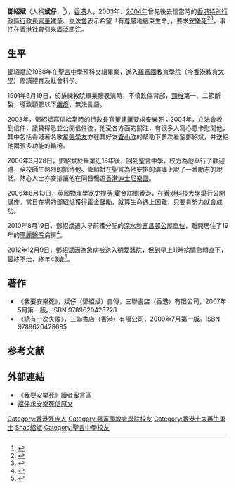 {{Infobox person
| 姓名       = 鄧紹斌
| other_names = 
| 性别       = 男
| 出生名     = 
| 教育程度   = 
| 出生日期   = 1969年5月16日
| 出生地点   = {{HKG-1959}}
| 逝世日期   = 2012年12月9日（43岁）
| 逝世地点   = {{HKG}}[[明愛醫院|明愛醫院]]
| 居住地     = {{HKG}}
| 国籍       = 
| 民族       = 
| 语言       = 
| 公民权     = 
| 职业       = 
| 组织       = 
| 知名原因   = 主動要求安樂死
| 配偶       = 
|子女       = 
| 亲属       = 
}}
'''鄧紹斌'''（人稱'''斌仔'''，{{bd|1969年|5月16日|2012年|12月9日|catIdx=Deng鄧紹斌}}<ref>{{cite news|title=斌仔安樂而死 友﹕他已得自由|url=http://hk.news.yahoo.com/%E6%96%8C%E4%BB%94%E5%AE%89%E6%A8%82%E8%80%8C%E6%AD%BB-%E5%8F%8B-%E4%BB%96%E5%B7%B2%E5%BE%97%E8%87%AA%E7%94%B1-210816900.html|work=|publisher=[[明報|明報]]|date=2012年12月10日|accessdate=2012-12-10|archiveurl=https://archive.is/20130105101817/http://hk.news.yahoo.com/%E6%96%8C%E4%BB%94%E5%AE%89%E6%A8%82%E8%80%8C%E6%AD%BB-%E5%8F%8B-%E4%BB%96%E5%B7%B2%E5%BE%97%E8%87%AA%E7%94%B1-210816900.html|archivedate=2013-01-05|deadurl=yes}}</ref>），[[香港|香港]]人，2003年、[[香港2004年|2004年]]曾先後去信當時的[[香港特別行政區行政長官|香港特別行政區行政長官]][[董建華|董建華]]、[[香港立法會|立法會]]表示希望「有[[尊嚴|尊嚴]]地結束生命」，要求[[安樂死|安樂死]]<ref>{{cite news |title=卧床12年　不想再負累家人 癱瘓青年求特首立會准安樂死 |url=http://hk.apple.nextmedia.com/template/apple/art_main.php?iss_id=20040420&sec_id=4104&art_id=3993510 |work= |publisher=[[蘋果日報_(香港)|蘋果日報 (香港)]] |date=2004年4月20日 |accessdate=2010-08-09 |archive-date=2019-06-14 |archive-url=https://web.archive.org/web/20190614005711/https://hk.appledaily.com/ |dead-url=no }}</ref><ref>{{cite news |title=嘴含筷子打信求議員助提案 癱瘓13載青年盼「安樂死」 |url= |page=A08 |publisher=[[星島日報|星島日報]] |date=2004-04-20 |accessdate=2010-08-09}}</ref>，事件在香港社會引來廣泛關注。

== 生平 ==
鄧紹斌於1988年在[[聖言中學|聖言中學]]預科文組畢業，進入[[羅富國教育學院|羅富國教育學院]]（今[[香港教育大學|香港教育大學]]）修讀體育及社會科學。

1991年6月19日，於排練教院畢業禮表演時，不慎跌傷背部，[[頸椎|頸椎]]第一、二節斷裂，導致頸部以下[[癱瘓|癱瘓]]，無法言語。

2003年，鄧紹斌寫信給當時的[[香港特別行政區行政長官|行政長官]][[董建華|董建華]]要求安樂死；2004年，[[香港立法會|立法會]]收到信件，議員得悉並公開信件後，他受各方面的關注，有很多人寫心意卡慰問他，其中包括香港著名歌星[[張學友|張學友]]亦在其好友[[查小欣|查小欣]]的帮助下多次看望鄧紹斌，并送給他兩張多功能的輪椅。

2006年3月28日，鄧紹斌於畢業近18年後，回到聖言中學，校方為他舉行了歡迎禮，全校師生熱烈的招待他。鄧紹斌在聖言為他安排的演講上說了一番勵志的說話。熱心人士亦安排讓他在同日暢遊[[香港迪士尼樂園|香港迪士尼樂園]]。

2006年6月13日，[[英國|英國]]物理學家[[史提芬·霍金|史提芬·霍金]]訪問香港，在[[香港科技大學|香港科技大學]]舉行公開講座。當日在場的鄧紹斌獲得霍金鼓勵，就算生命遇上困難，只要肯努力就會成功。

2010年8月19日，鄧紹斌遷入早前獲分配的[[深水埗|深水埗]][[富昌邨|富昌邨]][[香港公共房屋|公屋單位]]，離開居住了19年的[[瑪麗醫院|瑪麗醫院]]病房<ref>{{cite news |title=從病床搬到公屋 斌仔笑了 「無出路下唯一出路」 |url=http://hk.news.yahoo.com/article/100808/4/jl8k.html |work= |publisher=[[明報|明報]] |date=2010年8月9日 |accessdate=2010-08-14 |archive-date=2010-08-15 |archive-url=https://web.archive.org/web/20100815231752/http://hk.news.yahoo.com/article/100808/4/jl8k.html |dead-url=no }}</ref>。

2012年12月9日，鄧紹斌因為急病被送入[[明愛醫院|明愛醫院]]，但到早上11時病情急轉直下，最終不治，終年43歲<ref>{{cite news|title=曾要安樂死 「斌仔」病逝|url=http://hk.news.yahoo.com/%E6%9B%BE%E8%A6%81%E5%AE%89%E6%A8%82%E6%AD%BB-%E6%96%8C%E4%BB%94-%E7%97%85%E9%80%9D-061802327.html|work=|publisher=[[明報|明報]]|date=2012年12月9日|accessdate=2012-12-09|archiveurl=https://archive.is/20130105210035/http://hk.news.yahoo.com/%E6%9B%BE%E8%A6%81%E5%AE%89%E6%A8%82%E6%AD%BB-%E6%96%8C%E4%BB%94-%E7%97%85%E9%80%9D-061802327.html|archivedate=2013-01-05|deadurl=yes}}</ref>。

== 著作 ==
*《我要安樂死》，斌仔（鄧紹斌）自傳，三聯書店（香港）有限公司，2007年5月第一版。ISBN 9789620426728
*《總有一次失敗》，三聯書店（香港）有限公司，2009年7月第一版。ISBN 9789620428685

== 参考文献 ==
{{Reflist|2}}

== 外部連結 ==
*[https://web.archive.org/web/20080305031752/http://www.jointpublishing.com/bunchai/ 《我要安樂死》讀者留言區]
*[https://web.archive.org/web/20100313000247/http://www.4limb.org/view/bun.letter 斌仔求安樂死信原文]

[[Category:香港残疾人|Category:香港残疾人]]
[[Category:羅富國教育學院校友|Category:羅富國教育學院校友]]
[[Category:香港十大再生勇士|Category:香港十大再生勇士]]
[[Category:鄧姓|Shao紹斌]]
[[Category:聖言中學校友|Category:聖言中學校友]]